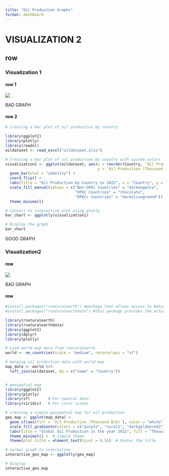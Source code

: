 ```yaml
---
title: "Oil Production Graphs"
format: dashboard
---
```


# VISUALIZATION 2

## row {.tabset}

### Visualization 1

#### row 1

![](oil_graph.jpg)

BAD GRAPH

#### row 2

```r
# Creating a bar plot of oil production by country

library(ggplot2)
library(plotly)
library(readxl)
oildataset <- read_excel("oildataset.xlsx")

# Creating a bar plot of oil production by country with custom colors
visualization1 <- ggplot(oildataset, aes(x = reorder(Country, `Oil Production (Thousand B/D)`), 
                                         y = `Oil Production (Thousand B/D)`, fill = Group)) +
  geom_bar(stat = "identity") +
  coord_flip() +
  labs(title = "Oil Production by Country in 2022", x = "Country", y = "Production (Thousand B/D)") +
  scale_fill_manual(values = c("Non-OPEC Countries" = "darkmagenta", 
                               "OPEC Countries" = "chocolate", 
                               "OPEC+ Countries" = "darkolivegreen4")) +  
  theme_minimal()

# Convert to interactive plot using plotly
bar_chart <- ggplotly(visualization1)

# Display the graph
bar_chart
```

GOOD GRAPH

### ![]()Visualization2

#### row

![](oil_graph.jpg)

BAD GRAPH

#### row

```r
#install.packages("rnaturalearth") #package that allows access to Natural Earth map data.
#install.packages("rnaturalearthdata") #this package provides the actual Natural Earth datasets.

library(rnaturalearth)
library(rnaturalearthdata)
library(ggplot2)
library(dplyr)
library(plotly)

# Load world map data from rnaturalearth
world <- ne_countries(scale = "medium", returnclass = "sf")

# merging oil production data with world map 
map_data <- world %>%
  left_join(oildataset, by = c("name" = "Country"))


# geospatial map 
library(ggplot2)
library(plotly)
library(sf)        # For spatial data
library(viridis)   # For color scales

# creating a simple geospatial map for oil production
geo_map <- ggplot(map_data) +
  geom_sf(aes(fill = `Oil Production (Thousand B/D)`), color = "white") +  # Fill countries with oil production data
  scale_fill_gradientn(colors = c("purple", "coral2", "darkgoldenrod2"), na.value = "gray") + 
  labs(title = "Global Oil Production in the year 2022", fill = "Thousand B/D") +  # Adding titles and legend labels
  theme_minimal() +  # Simple theme
  theme(plot.title = element_text(hjust = 0.5))  # Center the title

# normal graph to interactive
interactive_geo_map <- ggplotly(geo_map)

# display
interactive_geo_map

```
